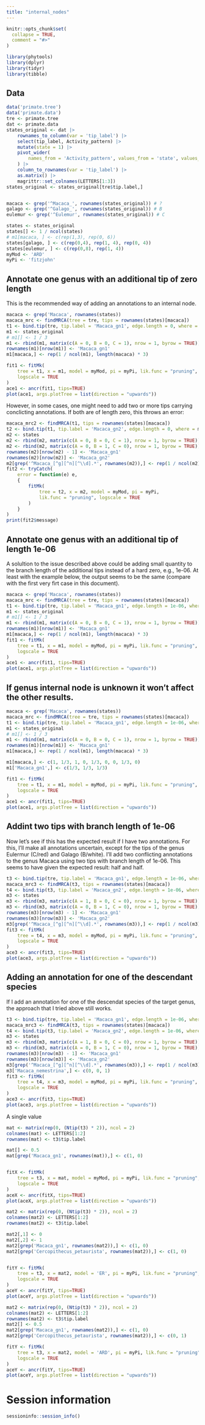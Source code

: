 ```yaml
---
title: "internal_nodes"
---
```


```r
knitr::opts_chunk$set(
  collapse = TRUE,
  comment = "#>"
)
```

```r
library(phytools)
library(dplyr)
library(tidyr)
library(tibble)
```

## Data

```r
data('primate.tree')
data('primate.data')
tre <- primate.tree
dat <- primate.data
states_original <- dat |> 
    rownames_to_column(var = 'tip_label') |> 
    select(tip_label, Activity_pattern) |> 
    mutate(state = 1) |> 
    pivot_wider(
        names_from = 'Activity_pattern', values_from = 'state', values_fill = 0
    ) |> 
    column_to_rownames(var = 'tip_label') |> 
    as.matrix() |> 
    magrittr::set_colnames(LETTERS[1:3])
states_original <- states_original[tre$tip.label,]


macaca <- grep('^Macaca_', rownames(states_original)) # ?
galago <- grep('^Galago_', rownames(states_original)) # B
eulemur <- grep('^Eulemur', rownames(states_original)) # C

states <- states_original
states[] <- 1 / ncol(states)
# m1[macaca, ] <- c(rep(1,3), rep(0, 6))
states[galago, ] <- c(rep(0,4), rep(1, 4), rep(0, 4))
states[eulemur, ] <- c(rep(0,8), rep(1, 4))
myMod <- 'ARD'
myPi <- 'fitzjohn'
```


## Annotate one genus with an additional tip of zero length

This is the recommended way of adding an annotations to an internal node.

```r
macaca <- grep('Macaca', rownames(states))
macaca_mrc <- findMRCA(tree = tre, tips = rownames(states)[macaca])
t1 <- bind.tip(tre, tip.label = 'Macaca_gn1', edge.length = 0, where = macaca_mrc)
m1 <- states_original
# m1[] <- 1 / 3
m1 <- rbind(m1, matrix(c(A = 0, B = 0, C = 1), nrow = 1, byrow = TRUE))
rownames(m1)[nrow(m1)] <- 'Macaca_gn1'
m1[macaca,] <- rep(1 / ncol(m1), length(macaca) * 3)

fit1 <- fitMk(
    tree = t1, x = m1, model = myMod, pi = myPi, lik.func = "pruning",
    logscale = TRUE
)
ace1 <- ancr(fit1, tips=TRUE)
plot(ace1, args.plotTree = list(direction = "upwards"))
```

However, in some cases, one might need to add two or more tips carrying
conclicting annotations. If both are of length zero, this throws an error:

```r
macaca_mrc2 <- findMRCA(t1, tips = rownames(states)[macaca])
t2 <- bind.tip(t1, tip.label = 'Macaca_gn2', edge.length = 0, where = macaca_mrc2)
m2 <- states
m2 <- rbind(m2, matrix(c(A = 0, B = 0, C = 1), nrow = 1, byrow = TRUE))
m2 <- rbind(m2, matrix(c(A = 0, B = 1, C = 0), nrow = 1, byrow = TRUE))
rownames(m2)[nrow(m2) - 1] <- 'Macaca_gn1'
rownames(m2)[nrow(m2)] <- 'Macaca_gn2'
m2[grep('^Macaca_[^g][^n][^\\d].*', rownames(m2)),] <- rep(1 / ncol(m2), length(macaca) * 3)
fit2 <- tryCatch(
    error = function(e) e, 
    {
        fitMk(
            tree = t2, x = m2, model = myMod, pi = myPi,
            lik.func = "pruning", logscale = TRUE
        )
    }
)
print(fit2$message)
```

## Annotate one genus with an additional tip of length 1e-06

A solultion to the issue described above could be adding small quantity to the
branch length of the additional tips instead of a hard zero, e.g., 1e-06. At
least with the example below, the output seems to be the same (compare with
the first very firt case in this document).

```r
macaca <- grep('Macaca', rownames(states))
macaca_mrc <- findMRCA(tree = tre, tips = rownames(states)[macaca])
t1 <- bind.tip(tre, tip.label = 'Macaca_gn1', edge.length = 1e-06, where = macaca_mrc)
m1 <- states_original
# m1[] <- 1 / 3
m1 <- rbind(m1, matrix(c(A = 0, B = 0, C = 1), nrow = 1, byrow = TRUE))
rownames(m1)[nrow(m1)] <- 'Macaca_gn1'
m1[macaca,] <- rep(1 / ncol(m1), length(macaca) * 3)
fit1 <- fitMk(
    tree = t1, x = m1, model = myMod, pi = myPi, lik.func = "pruning",
    logscale = TRUE
)
ace1 <- ancr(fit1, tips=TRUE)
plot(ace1, args.plotTree = list(direction = "upwards"))
```

## If genus internal node is unknown it won't affect the other results.

```r
macaca <- grep('Macaca', rownames(states))
macaca_mrc <- findMRCA(tree = tre, tips = rownames(states)[macaca])
t1 <- bind.tip(tre, tip.label = 'Macaca_gn1', edge.length = 1e-06, where = macaca_mrc)
m1 <- states_original
# m1[] <- 1 / 3
m1 <- rbind(m1, matrix(c(A = 0, B = 0, C = 1), nrow = 1, byrow = TRUE))
rownames(m1)[nrow(m1)] <- 'Macaca_gn1'
m1[macaca,] <- rep(1 / ncol(m1), length(macaca) * 3)

m1[macaca,] <- c(1, 1/3, 1, 0, 1/3, 0, 0, 1/3, 0)
m1['Macaca_gn1',] <- c(1/3, 1/3, 1/3)

fit1 <- fitMk(
    tree = t1, x = m1, model = myMod, pi = myPi, lik.func = "pruning",
    logscale = TRUE
)
ace1 <- ancr(fit1, tips=TRUE)
plot(ace1, args.plotTree = list(direction = "upwards"))

```








## Addint two tips with branch length of 1e-06

Now let's see if this has the expected result if I have two annotations.
For this, I'll make all annotations uncertain, except for the tips of the genus 
Eulermur (C/red) and Galago (B/white). I'll add two conflicting annotations
to the genus Macaca using two tips with branch length of 1e-06.
This seems to have given the expected result: half and half.

```r
t3 <- bind.tip(tre, tip.label = 'Macaca_gn1', edge.length = 1e-06, where = macaca_mrc)
macaca_mrc3 <- findMRCA(t3, tips = rownames(states)[macaca])
t4 <- bind.tip(t3, tip.label = 'Macaca_gn2', edge.length = 1e-06, where = macaca_mrc3)
m3 <- states
m3 <- rbind(m3, matrix(c(A = 1, B = 0, C = 0), nrow = 1, byrow = TRUE))
m3 <- rbind(m3, matrix(c(A = 0, B = 1, C = 0), nrow = 1, byrow = TRUE))
rownames(m3)[nrow(m3) - 1] <- 'Macaca_gn1'
rownames(m3)[nrow(m3)] <- 'Macaca_gn2'
m3[grep('^Macaca_[^g][^n][^\\d].*', rownames(m3)),] <- rep(1 / ncol(m3), length(macaca) * 3)
fit3 <- fitMk(
    tree = t4, x = m3, model = myMod, pi = myPi, lik.func = "pruning",
    logscale = TRUE
)
ace3 <- ancr(fit3, tips=TRUE)
plot(ace3, args.plotTree = list(direction = "upwards"))
```

## Adding an annotation for one of the descendant species

If I add an annotation for one of the descendat species of the target genus,
the approach that I tried above still works.

```r
t3 <- bind.tip(tre, tip.label = 'Macaca_gn1', edge.length = 1e-06, where = macaca_mrc)
macaca_mrc3 <- findMRCA(t3, tips = rownames(states)[macaca])
t4 <- bind.tip(t3, tip.label = 'Macaca_gn2', edge.length = 1e-06, where = macaca_mrc3)
m3 <- states
m3 <- rbind(m3, matrix(c(A = 1, B = 0, C = 0), nrow = 1, byrow = TRUE))
m3 <- rbind(m3, matrix(c(A = 0, B = 1, C = 0), nrow = 1, byrow = TRUE))
rownames(m3)[nrow(m3) - 1] <- 'Macaca_gn1'
rownames(m3)[nrow(m3)] <- 'Macaca_gn2'
m3[grep('^Macaca_[^g][^n][^\\d].*', rownames(m3)),] <- rep(1 / ncol(m3), length(macaca) * 3)
m3['Macaca_nemestrina',] <- c(0, 0, 1)
fit3 <- fitMk(
    tree = t4, x = m3, model = myMod, pi = myPi, lik.func = "pruning",
    logscale = TRUE
)
ace3 <- ancr(fit3, tips=TRUE)
plot(ace3, args.plotTree = list(direction = "upwards"))
```


A single value

```r
mat <- matrix(rep(0, (Ntip(t3) * 2)), ncol = 2)
colnames(mat) <- LETTERS[1:2]
rownames(mat) <- t3$tip.label

mat[] <- 0.5
mat[grep('Macaca_gn1', rownames(mat)),] <- c(1, 0)


fitX <- fitMk(
    tree = t3, x = mat, model = myMod, pi = myPi, lik.func = "pruning",
    logscale = TRUE
)
aceX <- ancr(fitX, tips=TRUE)
plot(aceX, args.plotTree = list(direction = "upwards"))
```


```r
mat2 <- matrix(rep(0, (Ntip(t3) * 2)), ncol = 2)
colnames(mat2) <- LETTERS[1:2]
rownames(mat2) <- t3$tip.label

mat2[,1] <- 0
mat2[,2] <- 1
mat2[grep('Macaca_gn1', rownames(mat2)),] <- c(1, 0)
mat2[grep('Cercopithecus_petaurista', rownames(mat2)),] <- c(1, 0)


fitY <- fitMk(
    tree = t3, x = mat2, model = 'ER', pi = myPi, lik.func = "pruning",
    logscale = TRUE
)
aceY <- ancr(fitY, tips=TRUE)
plot(aceY, args.plotTree = list(direction = "upwards"))
```


```r
mat2 <- matrix(rep(0, (Ntip(t3) * 2)), ncol = 2)
colnames(mat2) <- LETTERS[1:2]
rownames(mat2) <- t3$tip.label
mat2[] <- 0.5
mat2[grep('Macaca_gn1', rownames(mat2)),] <- c(1, 0)
mat2[grep('Cercopithecus_petaurista', rownames(mat2)),] <- c(0, 1)

fitY <- fitMk(
    tree = t3, x = mat2, model = 'ARD', pi = myPi, lik.func = "pruning",
    logscale = TRUE
)
aceY <- ancr(fitY, tips=TRUE)
plot(aceY, args.plotTree = list(direction = "upwards"))
```

# Session information

```r
sessioninfo::session_info()
```
